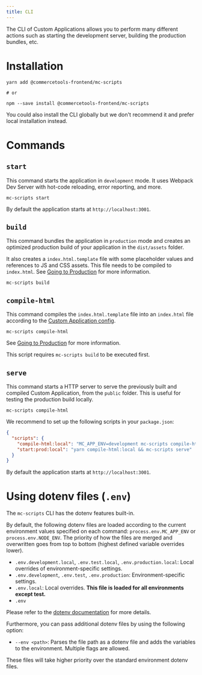 ```yaml
---
title: CLI
---
```


The CLI of Custom Applications allows you to perform many different actions such as starting the development server, building the production bundles, etc.

# Installation

```
yarn add @commercetools-frontend/mc-scripts

# or

npm --save install @commercetools-frontend/mc-scripts
```

<Info>

You could also install the CLI globally but we don't recommend it and prefer local installation instead.

</Info>

# Commands

## `start`

This command starts the application in `development` mode. It uses Webpack Dev Server with hot-code reloading, error reporting, and more.

```console
mc-scripts start
```

By default the application starts at `http://localhost:3001`.

## `build`

This command bundles the application in `production` mode and creates an optimized production build of your application in the `dist/assets` folder.

It also creates a `index.html.template` file with some placeholder values and references to JS and CSS assets. This file needs to be compiled to `index.html`. See [Going to Production](/development/going-to-production) for more information.

```console
mc-scripts build
```

## `compile-html`

This command compiles the `index.html.template` file into an `index.html` file according to the [Custom Application config](/api-reference/application-config).

```console
mc-scripts compile-html
```

See [Going to Production](/development/going-to-production) for more information.

<Info>

This script requires `mc-scripts build` to be executed first.

</Info>

## `serve`

This command starts a HTTP server to serve the previously built and compiled Custom Application, from the `public` folder. This is useful for testing the production build locally.

```console
mc-scripts compile-html
```

We recommend to set up the following scripts in your `package.json`:

```json title="package.json"
{
  "scripts": {
    "compile-html:local": "MC_APP_ENV=development mc-scripts compile-html --inline-csp --transformer @commercetools-frontend/mc-dev-authentication/transformer-local.js",
    "start:prod:local": "yarn compile-html:local && mc-scripts serve"
  }
}
```

By default the application starts at `http://localhost:3001`.

# Using dotenv files (`.env`)

The `mc-scripts` CLI has the dotenv features built-in.

By default, the following dotenv files are loaded according to the current environment values specified on each command: `process.env.MC_APP_ENV` or `process.env.NODE_ENV`. The priority of how the files are merged and overwritten goes from top to bottom (highest defined variable overrides lower).

- `.env.development.local`, `.env.test.local`, `.env.production.local`: Local overrides of environment-specific settings.
- `.env.development`, `.env.test`, `.env.production`: Environment-specific settings.
- `.env.local`: Local overrides. **This file is loaded for all environments except test.**
- `.env`

Please refer to the [dotenv documentation](https://github.com/motdotla/dotenv) for more details.

Furthermore, you can pass additional dotenv files by using the following option:

- `--env <path>`: Parses the file path as a dotenv file and adds the variables to the environment. Multiple flags are allowed.

These files will take higher priority over the standard environment dotenv files.
